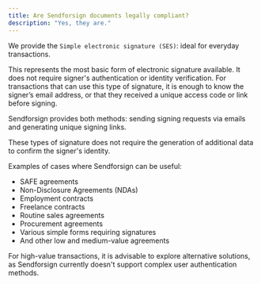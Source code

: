```yaml
---
title: Are Sendforsign documents legally compliant?
description: "Yes, they are."
---
```


We provide the `Simple electronic signature (SES)`: ideal for everyday transactions.

This represents the most basic form of electronic signature available. It does not require 
signer's authentication or identity verification. For transactions that can use this type of signature, 
it is enough to know the signer’s email address, or that they received a unique access code or link before signing. 

Sendforsign provides both methods: sending signing requests via emails and generating unique signing links.

These types of signature does not require the generation of additional data to confirm the signer's identity.

Examples of cases where Sendforsign can be useful:

- SAFE agreements
- Non-Disclosure Agreements (NDAs)
- Employment contracts
- Freelance contracts
- Routine sales agreements
- Procurement agreements
- Various simple forms requiring signatures
- And other low and medium-value agreements

For high-value transactions, it is advisable to explore alternative solutions, as 
Sendforsign currently doesn't support complex user authentication methods.





